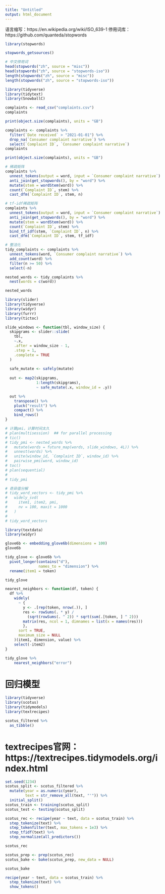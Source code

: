 ---
title: "Untitled"
output: html_document
---

语言缩写：https://en.wikipedia.org/wiki/ISO_639-1
停用词库：https://github.com/quanteda/stopwords

```{r}
library(stopwords)
```

```{r}
stopwords_getsources()
```



```{r}
# 中文停用词
head(stopwords("zh", source = "misc"))
head(stopwords("zh", source = "stopwords-iso"))
length(stopwords("zh", source = "misc"))
length(stopwords("zh", source = "stopwords-iso"))
```

```{r}
library(tidyverse)
library(tidytext)
library(SnowballC)
```

```{r}
complaints <- read_csv("complaints.csv")
complaints
```

```{r}
print(object.size(complaints), units = "GB")
```

```{r}
complaints <- complaints %>%
  filter(`Date received` > "2021-01-01") %>% 
  drop_na(`Consumer complaint narrative`) %>% 
  select(`Complaint ID`, `Consumer complaint narrative`)
complaints
```


```{r}
print(object.size(complaints), units = "GB")
```


```{r}
# 稀疏矩阵
complaints %>%
  unnest_tokens(output = word, input = `Consumer complaint narrative`) %>%
  anti_join(get_stopwords(), by = "word") %>%
  mutate(stem = wordStem(word)) %>%
  count(`Complaint ID`, stem) %>%
  cast_dfm(`Complaint ID`, stem, n)
```


```{r}
# tf-idf稀疏矩阵
complaints %>%
  unnest_tokens(output = word, input = `Consumer complaint narrative`) %>%
  anti_join(get_stopwords(), by = "word") %>%
  mutate(stem = wordStem(word)) %>%
  count(`Complaint ID`, stem) %>%
  bind_tf_idf(stem, `Complaint ID`, n) %>%
  cast_dfm(`Complaint ID`, stem, tf_idf)
```


```{r}
# 整洁化
tidy_complaints <- complaints %>%
  unnest_tokens(word, `Consumer complaint narrative`) %>%
  add_count(word) %>%
  filter(n >= 50) %>%
  select(-n)

nested_words <- tidy_complaints %>%
  nest(words = c(word))

nested_words
```


```{r}
library(slider)
library(tidyverse)
library(widyr)
library(furrr)
library(tictoc)
```


```{r}
slide_windows <- function(tbl, window_size) {
  skipgrams <- slider::slide(
    tbl, 
    ~.x, 
    .after = window_size - 1, 
    .step = 1, 
    .complete = TRUE
  )
  
  safe_mutate <- safely(mutate)
  
  out <- map2(skipgrams,
              1:length(skipgrams),
              ~ safe_mutate(.x, window_id = .y))

  out %>%
    transpose() %>%
    pluck("result") %>%
    compact() %>%
    bind_rows()
}
```


```{r}
# 计算pmi，计算时间太久
# plan(multisession)  ## for parallel processing
# tic()
# tidy_pmi <- nested_words %>%
#   mutate(words = future_map(words, slide_windows, 4L)) %>%
#   unnest(words) %>%
#   unite(window_id, `Complaint ID`, window_id) %>%
#   pairwise_pmi(word, window_id)
# toc()
# plan(sequential)
# 
# tidy_pmi
```


```{r}
# 奇异值分解
# tidy_word_vectors <- tidy_pmi %>%
#   widely_svd(
#     item1, item2, pmi,
#     nv = 100, maxit = 1000
#   )
# 
# tidy_word_vectors
```


```{r}
library(textdata)
library(widyr)
```


```{r}
glove6b <- embedding_glove6b(dimensions = 100)
glove6b
```

```{r}
tidy_glove <- glove6b %>%
  pivot_longer(contains("d"),
               names_to = "dimension") %>%
  rename(item1 = token)

tidy_glove
```


```{r}
nearest_neighbors <- function(df, token) {
  df %>%
    widely(
      ~ {
        y <- .[rep(token, nrow(.)), ]
        res <- rowSums(. * y) / 
          (sqrt(rowSums(. ^ 2)) * sqrt(sum(.[token, ] ^ 2)))
        matrix(res, ncol = 1, dimnames = list(x = names(res)))
        },
      sort = TRUE,
      maximum_size = NULL
    )(item1, dimension, value) %>%
    select(-item2)
}
```


```{r}
tidy_glove %>%
    nearest_neighbors("error")
```

# 回归模型

```{r}
library(tidyverse)
library(scotus)
library(tidymodels)
library(textrecipes)
```


```{r}
scotus_filtered %>%
  as_tibble()
```


# textrecipes官网：https://textrecipes.tidymodels.org/index.html

```{r}
set.seed(1234)
scotus_split <- scotus_filtered %>%
  mutate(year = as.numeric(year),
         text = str_remove_all(text, "'")) %>%
  initial_split()
scotus_train <- training(scotus_split)
scotus_test <- testing(scotus_split)
```


```{r}
scotus_rec <- recipe(year ~ text, data = scotus_train) %>%
  step_tokenize(text) %>%
  step_tokenfilter(text, max_tokens = 1e3) %>%
  step_tfidf(text) %>%
  step_normalize(all_predictors())

scotus_rec
```

```{r}
scotus_prep <- prep(scotus_rec)
scotus_bake <- bake(scotus_prep, new_data = NULL)
```


```{r}
scotus_bake
```

```{r}
recipe(year ~ text, data = scotus_train) %>%
  step_tokenize(text) %>%
  show_tokens()
```


